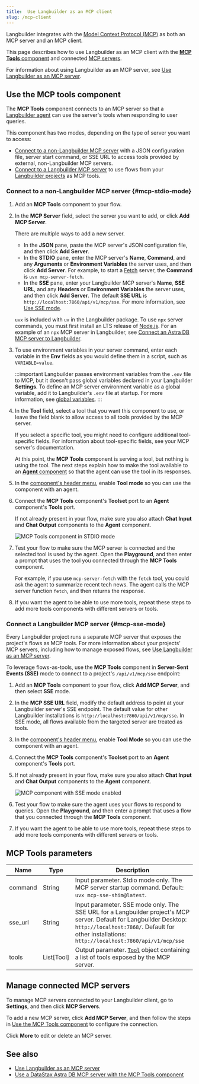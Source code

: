 ```yaml
---
title:  Use Langbuilder as an MCP client
slug: /mcp-client
---
```



Langbuilder integrates with the [Model Context Protocol (MCP)](https://modelcontextprotocol.io/introduction) as both an MCP server and an MCP client.

This page describes how to use Langbuilder as an MCP client with the [**MCP Tools** component](#use-the-mcp-tools-component) and connected [MCP servers](#manage-connected-mcp-servers).

For information about using Langbuilder as an MCP server, see [Use Langbuilder as an MCP server](/mcp-server).

## Use the MCP tools component

The **MCP Tools** component connects to an MCP server so that a [Langbuilder agent](/agents) can use the server's tools when responding to user queries.

This component has two modes, depending on the type of server you want to access:

* [Connect to a non-Langbuilder MCP server](#mcp-stdio-mode) with a JSON configuration file, server start command, or SSE URL to access tools provided by external, non-Langbuilder MCP servers.
* [Connect to a Langbuilder MCP server](#mcp-sse-mode) to use flows from your [Langbuilder projects](/concepts-flows#projects) as MCP tools.

### Connect to a non-Langbuilder MCP server {#mcp-stdio-mode}

1. Add an **MCP Tools** component to your flow.

2. In the **MCP Server** field, select the server you want to add, or click <Icon name="Plus" aria-hidden="true"/> **Add MCP Server**.

    There are multiple ways to add a new server.

    * In the **JSON** pane, paste the MCP server's JSON configuration file, and then click **Add Server**.
    * In the **STDIO** pane, enter the MCP server's **Name**, **Command**, and any **Arguments** or **Environment Variables** the server uses, and then click **Add Server**.
    For example, to start a [Fetch](https://github.com/modelcontextprotocol/servers/tree/main/src/fetch) server, the **Command** is `uvx mcp-server-fetch`.
    * In the **SSE** pane, enter your Langbuilder MCP server's **Name**, **SSE URL**, and any **Headers** or **Environment Variables** the server uses, and then click **Add Server**.
    The default **SSE URL** is `http://localhost:7860/api/v1/mcp/sse`. For more information, see [Use SSE mode](#mcp-sse-mode).

    `uvx` is included with `uv` in the Langbuilder package.
    To use `npx` server commands, you must first install an LTS release of [Node.js](https://docs.npmjs.com/downloading-and-installing-node-js-and-npm).
    For an example of an `npx` MCP server in Langbuilder, see [Connect an Astra DB MCP server to Langbuilder](/mcp-component-astra).

3. To use environment variables in your server command, enter each variable in the **Env** fields as you would define them in a script, such as `VARIABLE=value`.

    :::important
    Langbuilder passes environment variables from the `.env` file to MCP, but it doesn't pass global variables declared in your Langbuilder **Settings**.
    To define an MCP server environment variable as a global variable, add it to Langbuilder's `.env` file at startup.
    For more information, see [global variables](/configuration-global-variables).
    :::

4. In the **Tool** field, select a tool that you want this component to use, or leave the field blank to allow access to all tools provided by the MCP server.

    If you select a specific tool, you might need to configure additional tool-specific fields. For information about tool-specific fields, see your MCP server's documentation.

    At this point, the **MCP Tools** component is serving a tool, but nothing is using the tool. The next steps explain how to make the tool available to an [**Agent** component](/components-agents) so that the agent can use the tool in its responses.

5. In the [component's header menu](/concepts-components#component-menus), enable **Tool mode** so you can use the component with an agent.

6. Connect the **MCP Tools** component's **Toolset** port to an **Agent** component's **Tools** port.

    If not already present in your flow, make sure you also attach **Chat Input** and **Chat Output** components to the **Agent** component.

    ![MCP Tools component in STDIO mode](/img/component-mcp-stdio.png)

7.  Test your flow to make sure the MCP server is connected and the selected tool is used by the agent. Open the **Playground**, and then enter a prompt that uses the tool you connected through the **MCP Tools** component.

    For example, if you use `mcp-server-fetch` with the `fetch` tool, you could ask the agent to summarize recent tech news. The agent calls the MCP server function `fetch`, and then returns the response.

8. If you want the agent to be able to use more tools, repeat these steps to add more tools components with different servers or tools.

### Connect a Langbuilder MCP server {#mcp-sse-mode}

Every Langbuilder project runs a separate MCP server that exposes the project's flows as MCP tools.
For more information about your projects' MCP servers, including how to manage exposed flows, see [Use Langbuilder as an MCP server](/mcp-server).

To leverage flows-as-tools, use the **MCP Tools** component in **Server-Sent Events (SSE)** mode to connect to a project's `/api/v1/mcp/sse` endpoint:

1. Add an **MCP Tools** component to your flow, click <Icon name="Plus" aria-hidden="true"/> **Add MCP Server**, and then select **SSE** mode.
2. In the **MCP SSE URL** field, modify the default address to point at your Langbuilder server's SSE endpoint. The default value for other Langbuilder installations is `http://localhost:7860/api/v1/mcp/sse`.
In SSE mode, all flows available from the targeted server are treated as tools.
3. In the [component's header menu](/concepts-components#component-menus), enable **Tool Mode** so you can use the component with an agent.
4. Connect the **MCP Tools** component's **Toolset** port to an **Agent** component's **Tools** port.
5. If not already present in your flow, make sure you also attach **Chat Input** and **Chat Output** components to the **Agent** component.

    ![MCP component with SSE mode enabled](/img/component-mcp-sse-mode.png)

6. Test your flow to make sure the agent uses your flows to respond to queries. Open the **Playground**, and then enter a prompt that uses a flow that you connected through the **MCP Tools** component.

7. If you want the agent to be able to use more tools, repeat these steps to add more tools components with different servers or tools.

## MCP Tools parameters

| Name | Type | Description |
|------|------|-------------|
| command | String | Input parameter. Stdio mode only. The MCP server startup command. Default: `uvx mcp-sse-shim@latest`. |
| sse_url | String | Input parameter. SSE mode only. The SSE URL for a Langbuilder project's MCP server. Default for Langbuilder Desktop: `http://localhost:7868/`. Default for other installations: `http://localhost:7860/api/v1/mcp/sse` |
| tools | List[Tool] | Output parameter. [`Tool`](/data-types#tool) object containing a list of tools exposed by the MCP server. |

## Manage connected MCP servers

To manage MCP servers connected to your Langbuilder client, go to **Settings**, and then click **MCP Servers**.

To add a new MCP server, click <Icon name="Plus" aria-hidden="true"/> **Add MCP Server**, and then follow the steps in [Use the MCP Tools component](#use-the-mcp-tools-component) to configure the connection.

Click <Icon name="Ellipsis" aria-hidden="true"/> **More** to edit or delete an MCP server.

## See also

- [Use Langbuilder as an MCP server](/mcp-server)
- [Use a DataStax Astra DB MCP server with the MCP Tools component](/mcp-component-astra)
